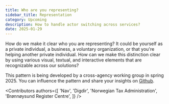 ```yaml
---
title: Who are you representing?
sidebar_title: Representation
category: Upcoming
description: How to handle actor switching across services?
date: 2025-01-29
---
```


How do we make it clear who you are representing? It could be yourself as a private individual, a business, a voluntary organization, or that you're helping another private individual. How can we make this distinction clear by using various visual, textual, and interactive elements that are recognizable across our solutions?

This pattern is being developed by a cross-agency working group in spring 2025. You can influence the pattern and share your insights on [Github](https://github.com/digdir/designsystemet/discussions/2296).

<Contributors
  authors={[
    'Nav',
    'Digdir',
    'Norwegian Tax Administration',
    'Brønnøysund Register Centre',
  ]}
/>
